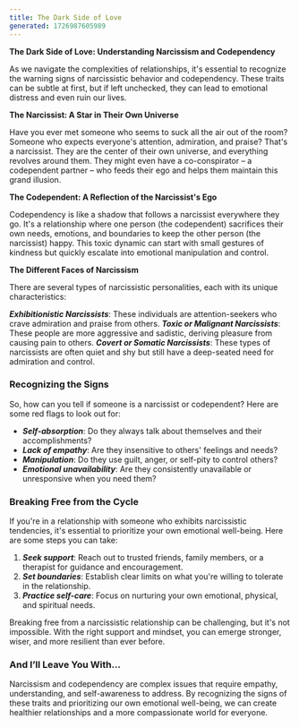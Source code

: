 ---
title: The Dark Side of Love
generated: 1726987605989
---

**The Dark Side of Love: Understanding Narcissism and Codependency**

As we navigate the complexities of relationships, it's essential to recognize the warning signs of narcissistic behavior and codependency. These traits can be subtle at first, but if left unchecked, they can lead to emotional distress and even ruin our lives.

**The Narcissist: A Star in Their Own Universe**

Have you ever met someone who seems to suck all the air out of the room? Someone who expects everyone's attention, admiration, and praise? That's a narcissist. They are the center of their own universe, and everything revolves around them. They might even have a co-conspirator – a codependent partner – who feeds their ego and helps them maintain this grand illusion.

**The Codependent: A Reflection of the Narcissist's Ego**

Codependency is like a shadow that follows a narcissist everywhere they go. It's a relationship where one person (the codependent) sacrifices their own needs, emotions, and boundaries to keep the other person (the narcissist) happy. This toxic dynamic can start with small gestures of kindness but quickly escalate into emotional manipulation and control.

**The Different Faces of Narcissism**

There are several types of narcissistic personalities, each with its unique characteristics:

***Exhibitionistic Narcissists***: These individuals are attention-seekers who crave admiration and praise from others.
***Toxic or Malignant Narcissists***: These people are more aggressive and sadistic, deriving pleasure from causing pain to others.
***Covert or Somatic Narcissists***: These types of narcissists are often quiet and shy but still have a deep-seated need for admiration and control.

### Recognizing the Signs

So, how can you tell if someone is a narcissist or codependent? Here are some red flags to look out for:

* ***Self-absorption***: Do they always talk about themselves and their accomplishments?
* ***Lack of empathy***: Are they insensitive to others' feelings and needs?
* ***Manipulation***: Do they use guilt, anger, or self-pity to control others?
* ***Emotional unavailability***: Are they consistently unavailable or unresponsive when you need them?

### Breaking Free from the Cycle

If you're in a relationship with someone who exhibits narcissistic tendencies, it's essential to prioritize your own emotional well-being. Here are some steps you can take:

1. ***Seek support***: Reach out to trusted friends, family members, or a therapist for guidance and encouragement.
2. ***Set boundaries***: Establish clear limits on what you're willing to tolerate in the relationship.
3. ***Practice self-care***: Focus on nurturing your own emotional, physical, and spiritual needs.

Breaking free from a narcissistic relationship can be challenging, but it's not impossible. With the right support and mindset, you can emerge stronger, wiser, and more resilient than ever before.

### And I’ll Leave You With…

Narcissism and codependency are complex issues that require empathy, understanding, and self-awareness to address. By recognizing the signs of these traits and prioritizing our own emotional well-being, we can create healthier relationships and a more compassionate world for everyone.
